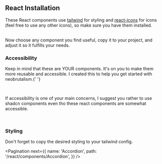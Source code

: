 
## React Installation

These React components use <a target="_blank" href="https://tailwindcss.com/">tailwind</a> for styling and <a target="_blank" href="https://react-icons.github.io/react-icons/">react-icons</a> for icons (feel free to use any other icons), so make sure you have them installed.

<br />
Now choose any component you find useful, copy it to your project, and adjust it
so it fulfills your needs.

<br />

### Accessibility

Keep in mind that these are YOUR components. It's on you to make them more reusable
and accessible. I created this to help you get started with neobrutalism.{' '}

<br />

If accessibility is one of your main concerns, I suggest you rather to use <Link href='/shadcn/installation'>shadcn</Link> components even tho these react components are somewhat accessible.

<br />

### Styling

Don't forget to copy the <Link href='/docs/styling'>desired styling</Link> to your tailwind config.

<Pagination
  next={{
    name: 'Accordion',
    path: '/react/components/Accordion',
  }}
/>
